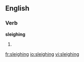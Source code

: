 ==English==

===Verb===
'''sleighing'''

# {{present participle of|[[sleigh]]}}

[[fr:sleighing]]
[[io:sleighing]]
[[vi:sleighing]]